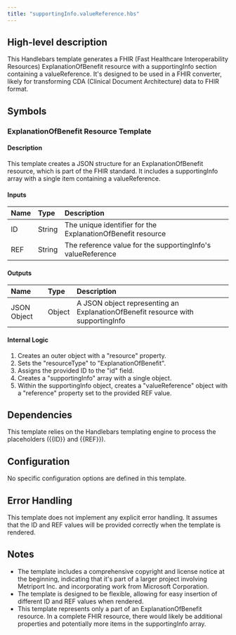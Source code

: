 ```yaml
---
title: "supportingInfo.valueReference.hbs"
---
```


## High-level description
This Handlebars template generates a FHIR (Fast Healthcare Interoperability Resources) ExplanationOfBenefit resource with a supportingInfo section containing a valueReference. It's designed to be used in a FHIR converter, likely for transforming CDA (Clinical Document Architecture) data to FHIR format.

## Symbols

### ExplanationOfBenefit Resource Template
#### Description
This template creates a JSON structure for an ExplanationOfBenefit resource, which is part of the FHIR standard. It includes a supportingInfo array with a single item containing a valueReference.

#### Inputs
| Name | Type | Description |
|:-----|:-----|:------------|
| ID | String | The unique identifier for the ExplanationOfBenefit resource |
| REF | String | The reference value for the supportingInfo's valueReference |

#### Outputs
| Name | Type | Description |
|:-----|:-----|:------------|
| JSON Object | Object | A JSON object representing an ExplanationOfBenefit resource with supportingInfo |

#### Internal Logic
1. Creates an outer object with a "resource" property.
2. Sets the "resourceType" to "ExplanationOfBenefit".
3. Assigns the provided ID to the "id" field.
4. Creates a "supportingInfo" array with a single object.
5. Within the supportingInfo object, creates a "valueReference" object with a "reference" property set to the provided REF value.

## Dependencies
This template relies on the Handlebars templating engine to process the placeholders ({{ID}} and {{REF}}).

## Configuration
No specific configuration options are defined in this template.

## Error Handling
This template does not implement any explicit error handling. It assumes that the ID and REF values will be provided correctly when the template is rendered.

## Notes
- The template includes a comprehensive copyright and license notice at the beginning, indicating that it's part of a larger project involving Metriport Inc. and incorporating work from Microsoft Corporation.
- The template is designed to be flexible, allowing for easy insertion of different ID and REF values when rendered.
- This template represents only a part of an ExplanationOfBenefit resource. In a complete FHIR resource, there would likely be additional properties and potentially more items in the supportingInfo array.